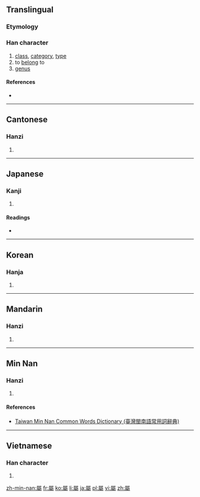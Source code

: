{{also|属}}
==Translingual==

===Etymology===
{{Han compound|尾|蜀|c1=s|c2=p|ls=psc}}

===Han character===
{{Han char|rn=44|rad=尸|as=18|sn=21|four=7722<sub>7</sub>|canj=尸水田戈 (SEWI), 尸卜卜戈 (SYYI)}}

# [[class]], [[category]], [[type]]
# to [[belong]] to
# [[genus]]

====References====
* {{Han ref|kx=0304.070|dkj=07821|dj=0602.170|hdz=20982.080|uh=5C6C|ud=23660|bh=C4DD|bd=50397}}

----

==Cantonese==

===Hanzi===
{{yue-hanzi|jyut=|y=juk1, suk6|sim=属}}

# {{defn|lang=yue|sort=尸18}}

----

==Japanese==

===Kanji===
{{ja-kanji|grade=|rs=尸18}}

# {{defn|lang=ja|sort=尸18}}

====Readings====
* {{ja-readings|on=[[ぞく]] (zoku), [[しょく]] (shoku), [[しゅ]] (shu)|kun=[[やから]] (yakara), [[つく]] (tsuku), [[さかん]] (sakan)}}

----

==Korean==

===Hanja===
{{ko-hanja|hangeul=[[속]], [[촉]]|rv=sok, chok|mr=sok, ch'ok}}

# {{defn|lang=ko|sort=尸18}}

----

==Mandarin==

===Hanzi===
{{cmn-hanzi|sim=属|pin=[[shǔ]] ([[shu3]])|wg=shu<sup>3</sup>}}

# {{defn|lang=cmn|sort=尸18}}

----

==Min Nan==

===Hanzi===
{{nan-hanzi|tlpa=sio̍k (siok<sup>8</sup>), tsiok (tsiok<sup>4</sup>)}}

# {{defn|lang=nan|sort=尸18}}

====References====
*[http://twblg.dict.edu.tw/holodict_new/index.html Taiwan Min Nan Common Words Dictionary (臺灣閩南語常用詞辭典)]

----

==Vietnamese==

===Han character===
{{vi-hantu|[[thuộc]], [[chúc]], [[chuộc]]|rs=尸18}}

# {{defn|lang=vi|sort=尸18}}

[[zh-min-nan:屬]]
[[fr:屬]]
[[ko:屬]]
[[li:屬]]
[[ja:屬]]
[[pl:屬]]
[[vi:屬]]
[[zh:屬]]